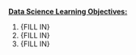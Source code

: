 <u>**Data Science Learning Objectives:**</u>

<!--
Enumerate the Data Science specific learning objectives here.
(Can have more than 3).
For an example, see this previous Open Case Study: https://www.opencasestudies.org/ocs-bp-co2-emissions/#Learning_Objectives
-->

1. {FILL IN}
1. {FILL IN}
1. {FILL IN}
